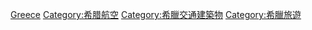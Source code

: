 {{Commonscat|Airports in Greece}}

[[Category:歐洲各國機場|Greece]]
[[Category:希腊航空|Category:希腊航空]]
[[Category:希臘交通建築物|Category:希臘交通建築物]]
[[Category:希臘旅遊|Category:希臘旅遊]]